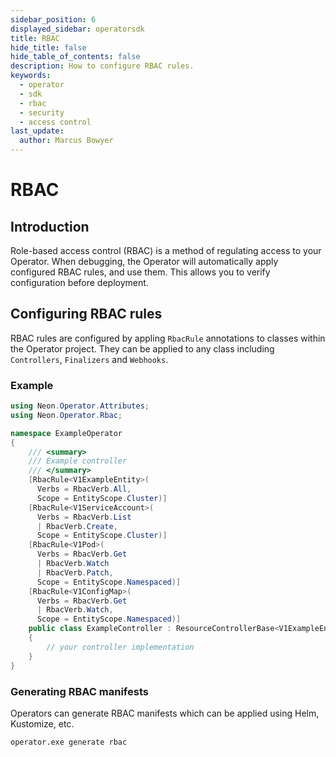 ```yaml
---
sidebar_position: 6
displayed_sidebar: operatorsdk
title: RBAC
hide_title: false
hide_table_of_contents: false
description: How to configure RBAC rules.
keywords:
  - operator
  - sdk
  - rbac
  - security
  - access control
last_update:
  author: Marcus Bowyer
---
```


# RBAC

## Introduction

Role-based access control (RBAC) is a method of regulating access to your
Operator. When debugging, the Operator will automatically apply configured RBAC
rules, and use them. This allows you to verify configuration before deployment.

## Configuring RBAC rules

RBAC rules are configured by appling `RbacRule` annotations to classes within
the Operator project. They can be applied to any class including `Controllers`,
`Finalizers` and `Webhooks`.

### Example

```csharp
using Neon.Operator.Attributes;
using Neon.Operator.Rbac;

namespace ExampleOperator
{
    /// <summary>
    /// Example controller
    /// </summary>
    [RbacRule<V1ExampleEntity>(
      Verbs = RbacVerb.All,
      Scope = EntityScope.Cluster)]
    [RbacRule<V1ServiceAccount>(
      Verbs = RbacVerb.List
      | RbacVerb.Create,
      Scope = EntityScope.Cluster)]
    [RbacRule<V1Pod>(
      Verbs = RbacVerb.Get
      | RbacVerb.Watch
      | RbacVerb.Patch,
      Scope = EntityScope.Namespaced)]
    [RbacRule<V1ConfigMap>(
      Verbs = RbacVerb.Get
      | RbacVerb.Watch,
      Scope = EntityScope.Namespaced)]
    public class ExampleController : ResourceControllerBase<V1ExampleEntity>
    {
        // your controller implementation
    }
}
```

### Generating RBAC manifests

Operators can generate RBAC manifests which can be applied using Helm,
Kustomize, etc.

```bash
operator.exe generate rbac
```
